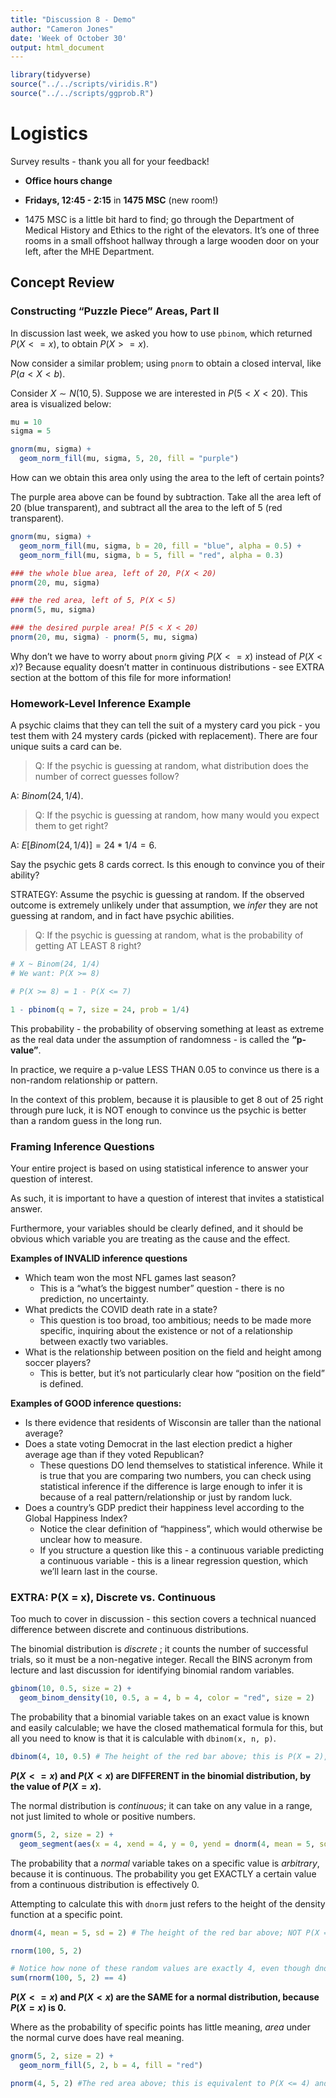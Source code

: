 ---
title: "Discussion 8 - Demo"
author: "Cameron Jones"
date: 'Week of October 30'
output: html_document
---

```{r, message = FALSE, warning = FALSE, echo = FALSE}
library(tidyverse)
source("../../scripts/viridis.R")
source("../../scripts/ggprob.R")
```

# Logistics

Survey results - thank you all for your feedback!

- **Office hours change**

- **Fridays, 12:45 - 2:15** in **1475 MSC** (new room!)

- 1475 MSC is a little bit hard to find; go through the Department of Medical History and Ethics to the right of the elevators. It's one of three rooms in a small offshoot hallway through a large wooden door on your left, after the MHE Department.

## Concept Review

### Constructing "Puzzle Piece" Areas, Part II

In discussion last week, we asked you how to use ```pbinom```, which returned $P(X<=x)$, to obtain $P(X>=x)$.

Now consider a similar problem; using ```pnorm``` to obtain a closed interval, like $P(a < X < b)$.

Consider $X \sim N(10, 5)$. Suppose we are interested in $P(5 < X < 20)$. This area is visualized below:

```{r}
mu = 10
sigma = 5

gnorm(mu, sigma) +
  geom_norm_fill(mu, sigma, 5, 20, fill = "purple")
```

How can we obtain this area only using the area to the left of certain points?

The purple area above can be found by subtraction. Take all the area left of 20 (blue transparent), and subtract all the area to the left of 5 (red transparent). 

```{r}
gnorm(mu, sigma) +
  geom_norm_fill(mu, sigma, b = 20, fill = "blue", alpha = 0.5) +
  geom_norm_fill(mu, sigma, b = 5, fill = "red", alpha = 0.3)
```

```{r}
### the whole blue area, left of 20, P(X < 20)
pnorm(20, mu, sigma)

### the red area, left of 5, P(X < 5)
pnorm(5, mu, sigma)

### the desired purple area! P(5 < X < 20)
pnorm(20, mu, sigma) - pnorm(5, mu, sigma)
```

Why don't we have to worry about ```pnorm``` giving $P(X <= x)$ instead of $P(X < x)$? Because equality doesn't matter in continuous distributions - see EXTRA section at the bottom of this file for more information!

### Homework-Level Inference Example

A psychic claims that they can tell the suit of a mystery card you pick - you test them with 24 mystery cards (picked with replacement). There are four unique suits a card can be.

> Q: If the psychic is guessing at random, what distribution does the number of correct guesses follow?  

A: $Binom(24, 1/4)$.

> Q: If the psychic is guessing at random, how many would you expect them to get right?

A: $E[Binom(24, 1/4)] = 24 * 1/4 = 6$.

Say the psychic gets 8 cards correct. Is this enough to convince you of their ability?

STRATEGY: Assume the psychic is guessing at random. If the observed outcome is extremely unlikely under that assumption, we *infer* they are not guessing at random, and in fact have psychic abilities.

> Q: If the psychic is guessing at random, what is the probability of getting AT LEAST 8 right?

```{r}
# X ~ Binom(24, 1/4)
# We want: P(X >= 8)

# P(X >= 8) = 1 - P(X <= 7)

1 - pbinom(q = 7, size = 24, prob = 1/4)
```

This probability - the probability of observing something at least as extreme as the real data under the assumption of randomness - is called the **"p-value"**.

In practice, we require a p-value LESS THAN 0.05 to convince us there is a non-random relationship or pattern.

In the context of this problem, because it is plausible to get 8 out of 25 right through pure luck, it is NOT enough to convince us the psychic is better than a random guess in the long run.

### Framing Inference Questions

Your entire project is based on using statistical inference to answer your question of interest.

As such, it is important to have a question of interest that invites a statistical answer.

Furthermore, your variables should be clearly defined, and it should be obvious which variable you are treating as the cause and the effect.

**Examples of INVALID inference questions**

* Which team won the most NFL games last season?
  + This is a "what's the biggest number" question - there is no prediction, no uncertainty.
  
* What predicts the COVID death rate in a state?
  + This question is too broad, too ambitious; needs to be made more specific, inquiring about the existence or not of a relationship between exactly two variables.
  
* What is the relationship between position on the field and height among soccer players?
  + This is better, but it's not particularly clear how "position on the field" is defined.

**Examples of GOOD inference questions:**

* Is there evidence that residents of Wisconsin are taller than the national average?
* Does a state voting Democrat in the last election predict a higher average age than if they voted Republican? 
  +   These questions DO lend themselves to statistical inference. While it is true that you are comparing two numbers, you can check using statistical inference if the difference is large enough to infer it is because of a real pattern/relationship or just by random luck.
  
* Does a country's GDP predict their happiness level according to the Global Happiness Index?
  +   Notice the clear definition of "happiness", which would otherwise be unclear how to measure.
  +   If you structure a question like this - a continuous variable predicting a continuous variable - this is a linear regression question, which we'll learn last in the course.
    
### EXTRA: P(X = x), Discrete vs. Continuous

Too much to cover in discussion - this section covers a technical nuanced difference between discrete and continuous distributions.

The binomial distribution is *discrete* ; it counts the number of successful trials, so it must be a non-negative integer. Recall the BINS acronym from lecture and last discussion for identifying binomial random variables.

```{r}
gbinom(10, 0.5, size = 2) +
  geom_binom_density(10, 0.5, a = 4, b = 4, color = "red", size = 2)
```

The probability that a binomial variable takes on an exact value is known and easily calculable; we have the closed mathematical formula for this, but all you need to know is that it is calculable with `dbinom(x, n, p)`.

```{r}
dbinom(4, 10, 0.5) # The height of the red bar above; this is P(X = 2), where X ~ Binom(5, 0.6)
```

**$P(X <= x)$ and $P(X < x)$ are DIFFERENT in the binomial distribution, by the value of $P(X=x)$.**

The normal distribution is *continuous*; it can take on any value in a range, not just limited to whole or positive numbers.

```{r}
gnorm(5, 2, size = 2) +
  geom_segment(aes(x = 4, xend = 4, y = 0, yend = dnorm(4, mean = 5, sd = 2)), color = "red", size = 2)
```

The probability that a *normal* variable takes on a specific value is *arbitrary*, because it is continuous. The probability you get EXACTLY a certain value from a continuous distribution is effectively 0.

Attempting to calculate this with `dnorm` just refers to the height of the density function at a specific point.

```{r}
dnorm(4, mean = 5, sd = 2) # The height of the red bar above; NOT P(X = 4)
```

```{r}
rnorm(100, 5, 2) 

# Notice how none of these random values are exactly 4, even though dnorm implies around 18% of them should be
sum(rnorm(100, 5, 2) == 4)
```

**$P(X <= x)$ and $P(X < x)$ are the SAME for a normal distribution, because $P(X = x)$ is 0.**

Where as the probability of specific points has little meaning, *area* under the normal curve does have real meaning.

```{r}
gnorm(5, 2, size = 2) +
  geom_norm_fill(5, 2, b = 4, fill = "red")
```

```{r}
pnorm(4, 5, 2) #The red area above; this is equivalent to P(X <= 4) and P(X < 4)!
```

